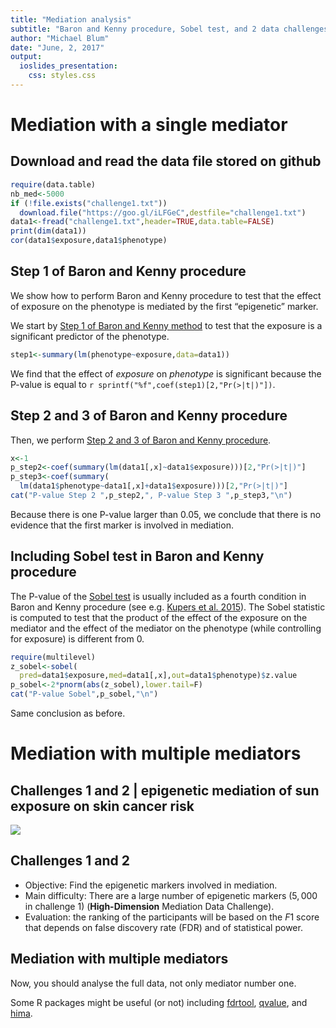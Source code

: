 ```yaml
---
title: "Mediation analysis"
subtitle: "Baron and Kenny procedure, Sobel test, and 2 data challenges"
author: "Michael Blum"
date: "June, 2, 2017"
output:
  ioslides_presentation:
    css: styles.css
---
```


# Mediation with a single mediator 

## Download and read the data file stored on github

```r
require(data.table)
nb_med<-5000
if (!file.exists("challenge1.txt"))
  download.file("https://goo.gl/iLFGeC",destfile="challenge1.txt")
data1<-fread("challenge1.txt",header=TRUE,data.table=FALSE)
print(dim(data1))
cor(data1$exposure,data1$phenotype)
```

## Step 1 of Baron and Kenny procedure 

We show how to perform Baron and Kenny procedure to test that the effect of exposure on the phenotype is mediated by the first "epigenetic" marker.

We start by [Step 1 of Baron and Kenny method](https://goo.gl/NG0yro) to test that the exposure is a significant predictor of the phenotype.

```r
step1<-summary(lm(phenotype~exposure,data=data1))
```

We find that the effect of *exposure* on  *phenotype* is significant because the P-value is equal to `r sprintf("%f",coef(step1)[2,"Pr(>|t|)"])`.

## Step 2 and 3 of Baron and Kenny procedure 

Then, we perform [Step 2 and 3 of Baron and Kenny procedure](https://goo.gl/NG0yro).
```r
x<-1
p_step2<-coef(summary(lm(data1[,x]~data1$exposure)))[2,"Pr(>|t|)"]
p_step3<-coef(summary(
  lm(data1$phenotype~data1[,x]+data1$exposure)))[2,"Pr(>|t|)"]
cat("P-value Step 2 ",p_step2,", P-value Step 3 ",p_step3,"\n")
```
Because there is one P-value larger than $0.05$, we conclude that there is no evidence that the first marker is involved in mediation.

## Including Sobel test in Baron and Kenny procedure 

The P-value of the [Sobel test](https://en.wikipedia.org/wiki/Sobel_test) is usually included as a fourth condition in Baron and Kenny procedure (see e.g.  [Kupers et al. 2015](https://www.ncbi.nlm.nih.gov/pmc/articles/PMC4588868/)). The Sobel statistic is computed to test that the product of the effect of the exposure on the mediator and the effect of the mediator on the phenotype (while controlling for exposure) is different from 0.
```r
require(multilevel)
z_sobel<-sobel(
  pred=data1$exposure,med=data1[,x],out=data1$phenotype)$z.value
p_sobel<-2*pnorm(abs(z_sobel),lower.tail=F)
cat("P-value Sobel",p_sobel,"\n")
```
Same conclusion as before.

# Mediation with multiple mediators 

## Challenges 1 and 2 | epigenetic mediation of sun exposure on skin cancer risk

![](sunexposure.jpg)

## Challenges 1 and 2
- Objective: Find the epigenetic markers involved in mediation.
- Main difficulty: There are a large number of epigenetic markers ($5,000$ in challenge 1) (**High-Dimension** Mediation Data Challenge).
- Evaluation: the ranking of the participants will be based on the $F1$ score that depends on false discovery rate (FDR) and of statistical power.

## Mediation with multiple mediators

Now, you should analyse the full data, not only mediator number one.

Some R packages might be useful (or not) including [fdrtool](https://cran.r-project.org/web/packages/fdrtool/index.html), [qvalue](http://bioconductor.org/packages/release/bioc/html/qvalue.html), and [hima](https://github.com/YinanZheng/HIMA).


